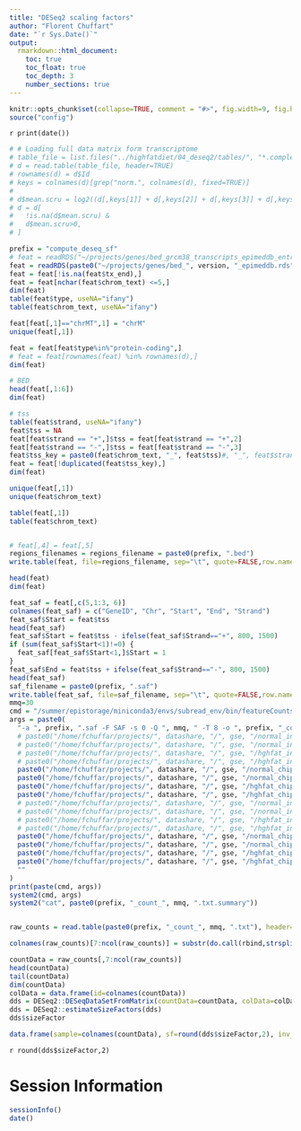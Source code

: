 ```yaml
---
title: "DESeq2 scaling factors"
author: "Florent Chuffart"
date: "`r Sys.Date()`"
output:
  rmarkdown::html_document:
    toc: true
    toc_float: true
    toc_depth: 3
    number_sections: true
---
```



```r
knitr::opts_chunk$set(collapse=TRUE, comment = "#>", fig.width=9, fig.height=6, eval=TRUE, echo=FALSE, results="hide")
source("config")
```

`r print(date())`



```r
# # Loading full data matrix form transcriptome
# table_file = list.files("../highfatdiet/04_deseq2/tables/", "*.complete.txt", full.names=TRUE)[1]
# d = read.table(table_file, header=TRUE)
# rownames(d) = d$Id
# keys = colnames(d)[grep("norm.", colnames(d), fixed=TRUE)]
#
# d$mean.scru = log2((d[,keys[1]] + d[,keys[2]] + d[,keys[3]] + d[,keys[4]]) / 4 + 1)
# d = d[
#   !is.na(d$mean.scru) &
#   d$mean.scru>0,
# ]

prefix = "compute_deseq_sf"
# feat = readRDS("~/projects/genes/bed_grcm38_transcripts_epimeddb_entrez.rds")
feat = readRDS(paste0("~/projects/genes/bed_", version, "_epimeddb.rds"))
feat = feat[!is.na(feat$tx_end),]
feat = feat[nchar(feat$chrom_text) <=5,]
dim(feat)
table(feat$type, useNA="ifany")
table(feat$chrom_text, useNA="ifany")

feat[feat[,1]=="chrMT",1] = "chrM"
unique(feat[,1])

feat = feat[feat$type%in%"protein-coding",]
# feat = feat[rownames(feat) %in% rownames(d),]
dim(feat)

# BED
head(feat[,1:6])
dim(feat)

# tss
table(feat$strand, useNA="ifany")
feat$tss = NA
feat[feat$strand == "+",]$tss = feat[feat$strand == "+",2]
feat[feat$strand == "-",]$tss = feat[feat$strand == "-",3]
feat$tss_key = paste0(feat$chrom_text, "_", feat$tss)#, "_", feat$strand)
feat = feat[!duplicated(feat$tss_key),]
dim(feat)

unique(feat[,1])
unique(feat$chrom_text)

table(feat[,1])
table(feat$chrom_text)


# feat[,4] = feat[,5]
regions_filenames = regions_filename = paste0(prefix, ".bed")
write.table(feat, file=regions_filename, sep="\t", quote=FALSE,row.names=FALSE, col.names=FALSE)

head(feat)
dim(feat)
```


```r
feat_saf = feat[,c(5,1:3, 6)]
colnames(feat_saf) = c("GeneID", "Chr", "Start", "End", "Strand")
feat_saf$Start = feat$tss
head(feat_saf)
feat_saf$Start = feat$tss - ifelse(feat_saf$Strand=="+", 800, 1500) 
if (sum(feat_saf$Start<1)!=0) {
  feat_saf[feat_saf$Start<1,]$Start = 1
} 
feat_saf$End = feat$tss + ifelse(feat_saf$Strand=="-", 800, 1500)  
head(feat_saf)
saf_filename = paste0(prefix, ".saf")
write.table(feat_saf, file=saf_filename, sep="\t", quote=FALSE,row.names=FALSE, col.names=FALSE)
mmq=30
cmd = "/summer/epistorage/miniconda3/envs/subread_env/bin/featureCounts"
args = paste0(
  "-a ", prefix, ".saf -F SAF -s 0 -Q ", mmq, " -T 8 -o ", prefix, "_count_", mmq, ".txt ", 
  # paste0("/home/fchuffar/projects/", datashare, "/", gse, "/normal_inpt_nme2wt_m301_end-to-end_trim30_srt.bam "),
  # paste0("/home/fchuffar/projects/", datashare, "/", gse, "/normal_inpt_nme2wt_m302_end-to-end_trim30_srt.bam "),
  # paste0("/home/fchuffar/projects/", datashare, "/", gse, "/hghfat_inpt_nme2wt_m300_end-to-end_trim30_srt.bam "),
  # paste0("/home/fchuffar/projects/", datashare, "/", gse, "/hghfat_inpt_nme2wt_m303_end-to-end_trim30_srt.bam "),
  paste0("/home/fchuffar/projects/", datashare, "/", gse, "/normal_chip_nme2wt_m301_end-to-end_trim30_srt.bam "),
  paste0("/home/fchuffar/projects/", datashare, "/", gse, "/normal_chip_nme2wt_m302_end-to-end_trim30_srt.bam "),
  paste0("/home/fchuffar/projects/", datashare, "/", gse, "/hghfat_chip_nme2wt_m300_end-to-end_trim30_srt.bam "),
  paste0("/home/fchuffar/projects/", datashare, "/", gse, "/hghfat_chip_nme2wt_m303_end-to-end_trim30_srt.bam "),
  # paste0("/home/fchuffar/projects/", datashare, "/", gse, "/normal_inpt_nme2ko_m291_end-to-end_trim30_srt.bam "),
  # paste0("/home/fchuffar/projects/", datashare, "/", gse, "/normal_inpt_nme2ko_m293_end-to-end_trim30_srt.bam "),
  # paste0("/home/fchuffar/projects/", datashare, "/", gse, "/hghfat_inpt_nme2ko_m273_end-to-end_trim30_srt.bam "),
  # paste0("/home/fchuffar/projects/", datashare, "/", gse, "/hghfat_inpt_nme2ko_m292_end-to-end_trim30_srt.bam "),
  paste0("/home/fchuffar/projects/", datashare, "/", gse, "/normal_chip_nme2ko_m291_end-to-end_trim30_srt.bam "),
  paste0("/home/fchuffar/projects/", datashare, "/", gse, "/normal_chip_nme2ko_m293_end-to-end_trim30_srt.bam "),
  paste0("/home/fchuffar/projects/", datashare, "/", gse, "/hghfat_chip_nme2ko_m273_end-to-end_trim30_srt.bam "),
  paste0("/home/fchuffar/projects/", datashare, "/", gse, "/hghfat_chip_nme2ko_m292_end-to-end_trim30_srt.bam "),
  ""
)
print(paste(cmd, args))
system2(cmd, args)
system2("cat", paste0(prefix, "_count_", mmq, ".txt.summary"))


raw_counts = read.table(paste0(prefix, "_count_", mmq, ".txt"), header=TRUE)

colnames(raw_counts)[7:ncol(raw_counts)] = substr(do.call(rbind,strsplit(colnames(raw_counts)[7:ncol(raw_counts)], "\\."))[,7],1,23)

countData = raw_counts[,7:ncol(raw_counts)]
head(countData)
tail(countData)
dim(countData)
colData = data.frame(id=colnames(countData))
dds = DESeq2::DESeqDataSetFromMatrix(countData=countData, colData=colData, design= ~ 1)
dds = DESeq2::estimateSizeFactors(dds)
dds$sizeFactor
```
```r
data.frame(sample=colnames(countData), sf=round(dds$sizeFactor,2), inv_sf=round(1/dds$sizeFactor,2))
```

`r round(dds$sizeFactor,2)`

# Session Information

```r
sessionInfo()
date()
```



























